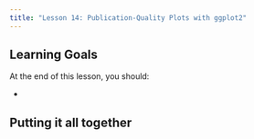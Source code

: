 ```yaml
---
title: "Lesson 14: Publication-Quality Plots with ggplot2"
---
```


::: {.callout-caution collapse="true"}
## Learning Goals

At the end of this lesson, you should: 

* 
:::

::: {.callout-tip}
## Putting it all together


:::

